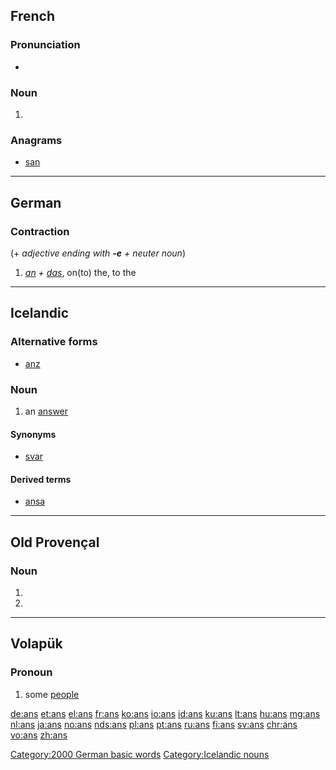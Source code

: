 {{also|ans.}}
==French==

===Pronunciation===
* {{IPA|/ɑ̃/|lang=fr}}

===Noun===
{{head|fr|plural}} {{g|m-p}}

# {{plural of|an|lang=fr}}

===Anagrams===
* [[san#French|san]]

----

==German==

===Contraction===
{{head|de|contraction}} (+ ''adjective ending with '''-e''' + neuter noun'')

# ''[[an#German|an]] + [[das#German|das]]'', on(to) the, to the

[[Category:2000 German basic words]]

----

==Icelandic==

===Alternative forms===
* {{qualifier|obsolete}} [[anz]]

===Noun===
{{head|is}} {{g|n}}

# {{context|rare|lang=is}} an [[answer]]

====Synonyms====
* {{sense|an answer}} [[svar]] {{g|n}}

====Derived terms====
* [[ansa]]

[[Category:Icelandic nouns]]

----

==Old Provençal==

===Noun===
{{head|pro|noun form}} {{g|m-p}}

# {{nominative plural of|an|lang=pro}}
# {{oblique of|an|lang=pro}}

----

==Volapük==

===Pronoun===
{{head|vo|pronoun}}

# some [[people]]

[[de:ans]]
[[et:ans]]
[[el:ans]]
[[fr:ans]]
[[ko:ans]]
[[io:ans]]
[[id:ans]]
[[ku:ans]]
[[lt:ans]]
[[hu:ans]]
[[mg:ans]]
[[nl:ans]]
[[ja:ans]]
[[no:ans]]
[[nds:ans]]
[[pl:ans]]
[[pt:ans]]
[[ru:ans]]
[[fi:ans]]
[[sv:ans]]
[[chr:ans]]
[[vo:ans]]
[[zh:ans]]